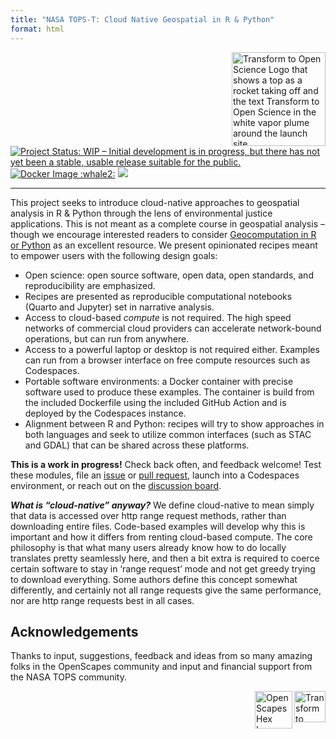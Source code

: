 ```yaml
---
title: "NASA TOPS-T: Cloud Native Geospatial in R & Python"
format: html
---
```



<img align="right" src="https://zenodo.org/record/7742997/files/Tops_Badge_Nasa.png" width="150" alt="Transform to Open Science Logo that shows a top as a rocket taking off and the text Transform to Open Science in the white vapor plume around the launch site">

[![Project Status: WIP – Initial development is in progress, but there has not yet been a stable, usable release suitable for the public.](https://www.repostatus.org/badges/latest/wip.svg)](https://www.repostatus.org/#wip)
[![Docker Image :whale2:](https://github.com/boettiger-lab/nasa-topst-env-justice/actions/workflows/docker-image.yml/badge.svg)](https://github.com/boettiger-lab/nasa-topst-env-justice/actions/workflows/docker-image.yml)
[![](https://github.com/codespaces/badge.svg)](https://codespaces.new/espm-157/nasa-topst-env-justice?quickstart=1)


---

This project seeks to introduce cloud-native approaches to geospatial analysis in R & Python through the lens of environmental justice applications.  This is not meant as a complete course in geospatial analysis -- though we encourage interested readers to consider [Geocomputation in R or Python](https://geocompx.org/) as an excellent resource.  We present opinionated recipes meant to empower users with the following design goals:

- Open science: open source software, open data, open standards, and reproducibility are emphasized.
- Recipes are presented as reproducible computational notebooks (Quarto and Jupyter) set in narrative analysis.
- Access to cloud-based _compute_ is not required. The high speed networks of commercial cloud providers can accelerate network-bound operations, but can run from anywhere.
- Access to a powerful laptop or desktop is not required either.  Examples can run from a browser interface on free compute resources such as Codespaces.
- Portable software environments: a Docker container with precise software used to produce these examples. The container  is build from the included Dockerfile using the included GitHub Action and is deployed by the Codespaces instance.
- Alignment between R and Python: recipes will try to show approaches in both languages and seek to utilize common interfaces (such as STAC and GDAL) that can be shared across these platforms.


**This is a work in progress!** Check back often, and feedback welcome! Test these modules, file an [issue](https://github.com/boettiger-lab/nasa-topst-env-justice/issues) or [pull request](https://github.com/boettiger-lab/nasa-topst-env-justice/pulls),  launch into a Codespaces environment, or reach out on the [discussion board](https://github.com/boettiger-lab/nasa-topst-env-justice/discussions/7).


***What is "cloud-native" anyway?***  We define cloud-native to mean simply that data is accessed over http range request methods, rather than downloading entire files. Code-based examples will develop why this is important and how it differs from renting cloud-based compute.  The core philosophy is that what many users already know how to do locally translates pretty seamlessly here, and then a bit extra is required to coerce certain software to stay in 'range request' mode and not get greedy trying to download everything. Some authors define this concept somewhat differently, and certainly not all range requests give the same performance, nor are http range requests best in all cases.  

## Acknowledgements 

Thanks to input, suggestions, feedback and ideas from so many amazing folks in the OpenScapes community and input and financial support from the NASA TOPS community. 

<img align="right" src="https://zenodo.org/record/7742997/files/Tops_Badge_Nasa.png" width="50" alt="Transform to Open Science Logo that shows a top as a rocket taking off and the text Transform to Open Science in the white vapor plume around the launch site">

<img align="right" src="https://openscapes.org/images/logo/openscapes_hex_badge.png" width="60" alt="OpenScapes Hex Logo">